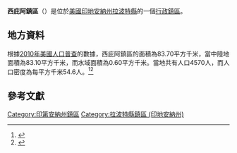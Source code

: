 {{noteTA
|G1=USState
|G2=地名
|G3=Unit
}}
{{Infobox settlement
|official_name            = 西庇阿鎮區
|native_name = Scipio Township
|settlement_type          = [[行政鎮區|行政鎮區]]
|image_skyline            = 
|imagesize                = 
|image_map                = Map highlighting Scipio Township, LaPorte County, Indiana.svg
|mapsize                  = 250px
|pushpin_map  =USA Indiana
|pushpin_label = 西庇阿鎮區
|pushpin_label_position   = top
|pushpin_map_caption      = 西庇阿鎮區在印地安納州的位置
|subdivision_type         = [[世界政區索引|國家]]
|subdivision_type1        = [[美国州份|州份]]
|subdivision_type2        = [[印地安納州行政区划|縣]]
|subdivision_name         = [[美国|美国]]
|subdivision_name1        = [[印地安納州|印地安納州]]
|subdivision_name2        = [[拉波特縣_(印地安納州)|拉波特縣]]
|elevation_ft             = 797
|elevation_m              = 243
|timezone                 = [[北美东部時區|北美东部時區]]
|area_total_km2           = 83.70
|area_land_km2            = 83.10
|area_water_km2           = 0.60
|area_total_sq_mi         = 
|area_land_sq_mi          = 
|area_water_sq_mi         = 
|population_as_of         = [[2010年美國人口普查|2010]]
|population_footnotes     = 
|population_total         = 4570
|population_density_km2   = auto
|population_density_sq_mi = auto
|utc_offset               = -5
|coordinates              = {{coord|41|33|59|N|86|45|52|W|type:city_region:US-AL_source:GNS-enwiki|display=inline,title}}
| coor_pinpoint           = 
| coordinates_footnotes   = 
|timezone_DST             = EDT
|utc_offset_DST           = -4
|postal_code_type         = [[美國郵區編號|郵區編號]]
|postal_code              = 
|area_code                = {{link-en|电话区号219|Area code 219|219}}
|blank_name = [[地名信息系统|GNIS ID]]
|blank_info = 453835
}}
'''西庇阿鎮區'''（{{lang-en|Scipio Township}}）是位於[[美國|美國]][[印地安納州|印地安納州]][[拉波特縣_(印地安納州)|拉波特縣]]的一個[[行政鎮區|行政鎮區]]。

== 地方資料 ==
根據[[2010年美國人口普查|2010年美國人口普查]]的數據，西庇阿鎮區的面積為83.70平方千米，當中陸地面積為83.10平方千米，而水域面積為0.60平方千米。當地共有人口4570人，而人口密度為每平方千米54.6人。<ref name="GR8">{{cite web|url=http://factfinder2.census.gov|publisher=[[美国人口调查局|美国人口调查局]]|accessdate=2011-05-14|title=American FactFinder|archive-date=2013-09-11|archive-url=https://web.archive.org/web/20130911234518/http://factfinder2.census.gov/|dead-url=no}}</ref><ref>{{cite web|url=https://www.citypopulation.de/en/usa/illinois/admin/|title=USA: Illinois (Counties and Townships) - City Population|accessdate=2020-07-31|archive-date=2020-04-22|archive-url=https://web.archive.org/web/20200422090607/https://www.citypopulation.de/en/usa/illinois/admin/|dead-url=no}}</ref>

== 參考文獻 ==
{{reflist}}

{{拉波特縣 (印地安納州)}}

{{DEFAULTSORT:Scipio Township}}
[[Category:印第安納州鎮區|Category:印第安納州鎮區]]
[[Category:拉波特縣鎮區_(印地安納州)|Category:拉波特縣鎮區 (印地安納州)]]

{{Indiana-geo-stub}}
